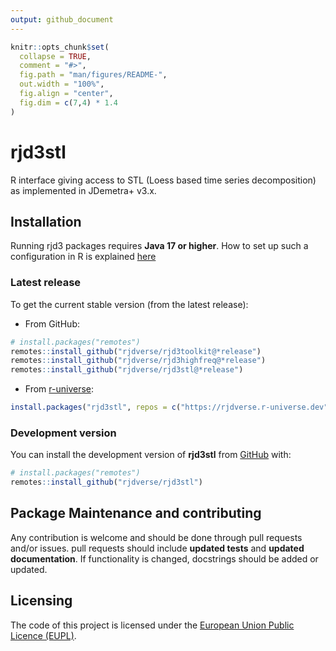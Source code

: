 ```yaml
---
output: github_document
---
```


<!-- README.md is generated from README.Rmd. Please edit that file -->

```r
knitr::opts_chunk$set(
  collapse = TRUE,
  comment = "#>",
  fig.path = "man/figures/README-",
  out.width = "100%", 
  fig.align = "center",
  fig.dim = c(7,4) * 1.4
)
```

# rjd3stl

<!-- badges: start -->
<!-- badges: end -->

R interface giving access to STL (Loess based time series decomposition) as implemented in JDemetra+ v3.x.

## Installation

Running rjd3 packages requires **Java 17 or higher**. How to set up such a configuration in R is explained [here](https://jdemetra-new-documentation.netlify.app/#Rconfig)


### Latest release

To get the current stable version (from the latest release):

- From GitHub:

```r
# install.packages("remotes")
remotes::install_github("rjdverse/rjd3toolkit@*release")
remotes::install_github("rjdverse/rjd3highfreq@*release")
remotes::install_github("rjdverse/rjd3stl@*release")
```

- From [r-universe](https://rjdverse.r-universe.dev/rjd3stl):

```r
install.packages("rjd3stl", repos = c("https://rjdverse.r-universe.dev", "https://cloud.r-project.org"))
```

### Development version

You can install the development version of **rjd3stl** from [GitHub](https://github.com/) with:

```r
# install.packages("remotes")
remotes::install_github("rjdverse/rjd3stl")
```




## Package Maintenance and contributing

Any contribution is welcome and should be done through pull requests and/or issues.
pull requests should include **updated tests** and **updated documentation**. If functionality is changed, docstrings should be added or updated.


## Licensing

The code of this project is licensed under the [European Union Public Licence (EUPL)](https://joinup.ec.europa.eu/collection/eupl/eupl-text-eupl-12).
